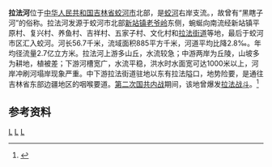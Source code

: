 {{Infobox river
| name               = 拉法河
| name_native        = 
| image              = 
| image_size         = 
| image_caption      = 
| river_system       = [[黑龙江|黑龙江]]流域[[松花江|松花江]]水系
| progression        = 
| source1_location   = [[吉林省|吉林省]][[蛟河市|蛟河市]][[新站镇_(蛟河市)|新站镇]][[老爷岭|老爷岭]]东侧
| mouth_location     = 吉林省蛟河市[[蛟河_(第二松花江)|蛟河]]
| altitude_difference= 
| basin_size         = 885 km<sup>2</sup>
| basin_countries    = {{PRC}}
| basin_cities       = [[蛟河市|蛟河市]] 
| basin_landmarks    = 
| basin_population   = 
<!---------------------- PHYSIOGNOMY -->
| length             = 56.7 km
| discharge1_location= 
| discharge1_min     = 
| discharge1_avg     = 
| discharge1_max     = 
<!---------------------- FEATURES -->
| tributaries_left   = 龙凤河
| tributaries_right  = 朝阳河、大姑家河、义马河、海青河、东德河
| waterbodies        = 
| waterfalls         = 
| bridges            = 
| ports              = 
| custom_label       = 
| custom_data        = 
| extra              = 
}}

'''拉法河'''位于[[中华人民共和国|中华人民共和国]][[吉林省|吉林省]][[蛟河市|蛟河市]]北部，是[[蛟河_(第二松花江)|蛟河]]右岸支流。{{cn-span|河名源自[[满语|满语]]“拉佛”（[[满文|满文]]：{{ManchuSibeUnicode|ᠯᡝᡶᡠ|style=text-align:left}}，[[满文转写方案|转写]]：''lefu''），意为“熊”|date=2021年8月}}，故曾有“黑瞎子河”的俗称。拉法河发源于蛟河市北部[[新站镇_(蛟河市)|新站镇]][[老爷岭|老爷岭]]东侧，蜿蜒向南流经新站镇平原村、复兴村、养鱼村、吉祥村、五家子村、文化村和[[拉法街道|拉法街道]]等地，最后于蛟河市区汇入蛟河。河长56.7千米，流域面积885平方千米，河道平均比降2.8‰。年均径流量2.7亿立方米。拉法河上游多山丘，水流较急；中游两岸为丘陵，山坡多为耕地，植被差；下游河槽宽广，水流平稳，洪水时水面宽可达1000米以上，河岸冲刷河塌岸现象严重。中下游拉法街道驻地以东有拉法隘口，地势险要，是通往吉林省东部边疆地区的咽喉要道。[[第二次国共内战|第二次国共内战]]期间，该地曾爆发[[拉法战斗|拉法战斗]]。<ref name="中国河湖大典">{{cite book zh |author=《[[中国河湖大典|中国河湖大典]]》编纂委员会 |title=《中国河湖大典·黑龙江、辽河卷》 |format=M |edition=1 |location=北京 |publisher=中国水利水电出版社 |date=2014年4月 |pages=136页 |id= ISBN 978-7-5170-1950-3}}</ref>

==参考资料==
{{reflist}}


[[Category:松花江水系|L]]
[[Category:吉林河流|L]]
[[Category:蛟河市|L]]